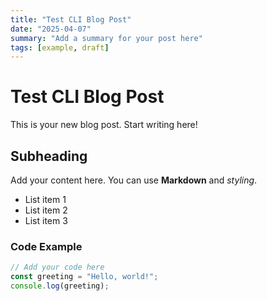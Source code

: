 ```yaml
---
title: "Test CLI Blog Post"
date: "2025-04-07"
summary: "Add a summary for your post here"
tags: [example, draft]
---
```


# Test CLI Blog Post

This is your new blog post. Start writing here!

## Subheading

Add your content here. You can use **Markdown** and *styling*.

- List item 1
- List item 2
- List item 3

### Code Example

```javascript
// Add your code here
const greeting = "Hello, world!";
console.log(greeting);
```
